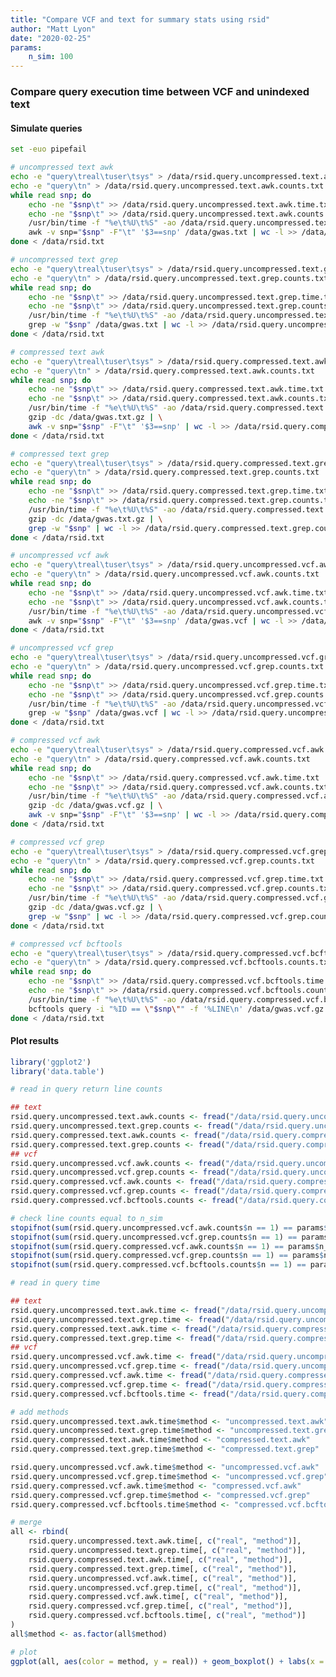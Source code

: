 ```yaml
---
title: "Compare VCF and text for summary stats using rsid"
author: "Matt Lyon"
date: "2020-02-25"
params:
    n_sim: 100
---
```


### Compare query execution time between VCF and unindexed text

#### Simulate queries

```bash
set -euo pipefail

# uncompressed text awk
echo -e "query\treal\tuser\tsys" > /data/rsid.query.uncompressed.text.awk.time.txt
echo -e "query\tn" > /data/rsid.query.uncompressed.text.awk.counts.txt
while read snp; do
    echo -ne "$snp\t" >> /data/rsid.query.uncompressed.text.awk.time.txt
    echo -ne "$snp\t" >> /data/rsid.query.uncompressed.text.awk.counts.txt
    /usr/bin/time -f "%e\t%U\t%S" -ao /data/rsid.query.uncompressed.text.awk.time.txt \
    awk -v snp="$snp" -F"\t" '$3==snp' /data/gwas.txt | wc -l >> /data/rsid.query.uncompressed.text.awk.counts.txt
done < /data/rsid.txt

# uncompressed text grep
echo -e "query\treal\tuser\tsys" > /data/rsid.query.uncompressed.text.grep.time.txt
echo -e "query\tn" > /data/rsid.query.uncompressed.text.grep.counts.txt
while read snp; do
    echo -ne "$snp\t" >> /data/rsid.query.uncompressed.text.grep.time.txt
    echo -ne "$snp\t" >> /data/rsid.query.uncompressed.text.grep.counts.txt
    /usr/bin/time -f "%e\t%U\t%S" -ao /data/rsid.query.uncompressed.text.grep.time.txt \
    grep -w "$snp" /data/gwas.txt | wc -l >> /data/rsid.query.uncompressed.text.grep.counts.txt
done < /data/rsid.txt

# compressed text awk
echo -e "query\treal\tuser\tsys" > /data/rsid.query.compressed.text.awk.time.txt
echo -e "query\tn" > /data/rsid.query.compressed.text.awk.counts.txt
while read snp; do
    echo -ne "$snp\t" >> /data/rsid.query.compressed.text.awk.time.txt
    echo -ne "$snp\t" >> /data/rsid.query.compressed.text.awk.counts.txt
    /usr/bin/time -f "%e\t%U\t%S" -ao /data/rsid.query.compressed.text.awk.time.txt \
    gzip -dc /data/gwas.txt.gz | \
    awk -v snp="$snp" -F"\t" '$3==snp' | wc -l >> /data/rsid.query.compressed.text.awk.counts.txt
done < /data/rsid.txt

# compressed text grep
echo -e "query\treal\tuser\tsys" > /data/rsid.query.compressed.text.grep.time.txt
echo -e "query\tn" > /data/rsid.query.compressed.text.grep.counts.txt
while read snp; do
    echo -ne "$snp\t" >> /data/rsid.query.compressed.text.grep.time.txt
    echo -ne "$snp\t" >> /data/rsid.query.compressed.text.grep.counts.txt
    /usr/bin/time -f "%e\t%U\t%S" -ao /data/rsid.query.compressed.text.grep.time.txt \
    gzip -dc /data/gwas.txt.gz | \
    grep -w "$snp" | wc -l >> /data/rsid.query.compressed.text.grep.counts.txt
done < /data/rsid.txt

# uncompressed vcf awk
echo -e "query\treal\tuser\tsys" > /data/rsid.query.uncompressed.vcf.awk.time.txt
echo -e "query\tn" > /data/rsid.query.uncompressed.vcf.awk.counts.txt
while read snp; do
    echo -ne "$snp\t" >> /data/rsid.query.uncompressed.vcf.awk.time.txt
    echo -ne "$snp\t" >> /data/rsid.query.uncompressed.vcf.awk.counts.txt
    /usr/bin/time -f "%e\t%U\t%S" -ao /data/rsid.query.uncompressed.vcf.awk.time.txt \
    awk -v snp="$snp" -F"\t" '$3==snp' /data/gwas.vcf | wc -l >> /data/rsid.query.uncompressed.vcf.awk.counts.txt
done < /data/rsid.txt

# uncompressed vcf grep
echo -e "query\treal\tuser\tsys" > /data/rsid.query.uncompressed.vcf.grep.time.txt
echo -e "query\tn" > /data/rsid.query.uncompressed.vcf.grep.counts.txt
while read snp; do
    echo -ne "$snp\t" >> /data/rsid.query.uncompressed.vcf.grep.time.txt
    echo -ne "$snp\t" >> /data/rsid.query.uncompressed.vcf.grep.counts.txt
    /usr/bin/time -f "%e\t%U\t%S" -ao /data/rsid.query.uncompressed.vcf.grep.time.txt \
    grep -w "$snp" /data/gwas.vcf | wc -l >> /data/rsid.query.uncompressed.vcf.grep.counts.txt
done < /data/rsid.txt

# compressed vcf awk
echo -e "query\treal\tuser\tsys" > /data/rsid.query.compressed.vcf.awk.time.txt
echo -e "query\tn" > /data/rsid.query.compressed.vcf.awk.counts.txt
while read snp; do
    echo -ne "$snp\t" >> /data/rsid.query.compressed.vcf.awk.time.txt
    echo -ne "$snp\t" >> /data/rsid.query.compressed.vcf.awk.counts.txt
    /usr/bin/time -f "%e\t%U\t%S" -ao /data/rsid.query.compressed.vcf.awk.time.txt \
    gzip -dc /data/gwas.vcf.gz | \
    awk -v snp="$snp" -F"\t" '$3==snp' | wc -l >> /data/rsid.query.compressed.vcf.awk.counts.txt
done < /data/rsid.txt

# compressed vcf grep
echo -e "query\treal\tuser\tsys" > /data/rsid.query.compressed.vcf.grep.time.txt
echo -e "query\tn" > /data/rsid.query.compressed.vcf.grep.counts.txt
while read snp; do
    echo -ne "$snp\t" >> /data/rsid.query.compressed.vcf.grep.time.txt
    echo -ne "$snp\t" >> /data/rsid.query.compressed.vcf.grep.counts.txt
    /usr/bin/time -f "%e\t%U\t%S" -ao /data/rsid.query.compressed.vcf.grep.time.txt \
    gzip -dc /data/gwas.vcf.gz | \
    grep -w "$snp" | wc -l >> /data/rsid.query.compressed.vcf.grep.counts.txt
done < /data/rsid.txt

# compressed vcf bcftools
echo -e "query\treal\tuser\tsys" > /data/rsid.query.compressed.vcf.bcftools.time.txt
echo -e "query\tn" > /data/rsid.query.compressed.vcf.bcftools.counts.txt
while read snp; do
    echo -ne "$snp\t" >> /data/rsid.query.compressed.vcf.bcftools.time.txt
    echo -ne "$snp\t" >> /data/rsid.query.compressed.vcf.bcftools.counts.txt
    /usr/bin/time -f "%e\t%U\t%S" -ao /data/rsid.query.compressed.vcf.bcftools.time.txt \
    bcftools query -i "%ID == \"$snp\"" -f '%LINE\n' /data/gwas.vcf.gz | wc -l >> /data/rsid.query.compressed.vcf.bcftools.counts.txt
done < /data/rsid.txt
```

#### Plot results

```r
library('ggplot2')
library('data.table')

# read in query return line counts

## text
rsid.query.uncompressed.text.awk.counts <- fread("/data/rsid.query.uncompressed.text.awk.counts.txt")
rsid.query.uncompressed.text.grep.counts <- fread("/data/rsid.query.uncompressed.text.grep.counts.txt")
rsid.query.compressed.text.awk.counts <- fread("/data/rsid.query.compressed.text.awk.counts.txt")
rsid.query.compressed.text.grep.counts <- fread("/data/rsid.query.compressed.text.grep.counts.txt")
## vcf
rsid.query.uncompressed.vcf.awk.counts <- fread("/data/rsid.query.uncompressed.vcf.awk.counts.txt")
rsid.query.uncompressed.vcf.grep.counts <- fread("/data/rsid.query.uncompressed.vcf.grep.counts.txt")
rsid.query.compressed.vcf.awk.counts <- fread("/data/rsid.query.compressed.vcf.awk.counts.txt")
rsid.query.compressed.vcf.grep.counts <- fread("/data/rsid.query.compressed.vcf.grep.counts.txt")
rsid.query.compressed.vcf.bcftools.counts <- fread("/data/rsid.query.compressed.vcf.bcftools.counts.txt")

# check line counts equal to n_sim
stopifnot(sum(rsid.query.uncompressed.vcf.awk.counts$n == 1) == params$n_sim)
stopifnot(sum(rsid.query.uncompressed.vcf.grep.counts$n == 1) == params$n_sim)
stopifnot(sum(rsid.query.compressed.vcf.awk.counts$n == 1) == params$n_sim)
stopifnot(sum(rsid.query.compressed.vcf.grep.counts$n == 1) == params$n_sim)
stopifnot(sum(rsid.query.compressed.vcf.bcftools.counts$n == 1) == params$n_sim)

# read in query time

## text
rsid.query.uncompressed.text.awk.time <- fread("/data/rsid.query.uncompressed.text.awk.time.txt")
rsid.query.uncompressed.text.grep.time <- fread("/data/rsid.query.uncompressed.text.grep.time.txt")
rsid.query.compressed.text.awk.time <- fread("/data/rsid.query.compressed.text.awk.time.txt")
rsid.query.compressed.text.grep.time <- fread("/data/rsid.query.compressed.text.grep.time.txt")
## vcf
rsid.query.uncompressed.vcf.awk.time <- fread("/data/rsid.query.uncompressed.vcf.awk.time.txt")
rsid.query.uncompressed.vcf.grep.time <- fread("/data/rsid.query.uncompressed.vcf.grep.time.txt")
rsid.query.compressed.vcf.awk.time <- fread("/data/rsid.query.compressed.vcf.awk.time.txt")
rsid.query.compressed.vcf.grep.time <- fread("/data/rsid.query.compressed.vcf.grep.time.txt")
rsid.query.compressed.vcf.bcftools.time <- fread("/data/rsid.query.compressed.vcf.bcftools.time.txt")

# add methods
rsid.query.uncompressed.text.awk.time$method <- "uncompressed.text.awk"
rsid.query.uncompressed.text.grep.time$method <- "uncompressed.text.grep"
rsid.query.compressed.text.awk.time$method <- "compressed.text.awk"
rsid.query.compressed.text.grep.time$method <- "compressed.text.grep"

rsid.query.uncompressed.vcf.awk.time$method <- "uncompressed.vcf.awk"
rsid.query.uncompressed.vcf.grep.time$method <- "uncompressed.vcf.grep"
rsid.query.compressed.vcf.awk.time$method <- "compressed.vcf.awk"
rsid.query.compressed.vcf.grep.time$method <- "compressed.vcf.grep"
rsid.query.compressed.vcf.bcftools.time$method <- "compressed.vcf.bcftools"

# merge
all <- rbind(
    rsid.query.uncompressed.text.awk.time[, c("real", "method")],
    rsid.query.uncompressed.text.grep.time[, c("real", "method")],
    rsid.query.compressed.text.awk.time[, c("real", "method")],
    rsid.query.compressed.text.grep.time[, c("real", "method")],
    rsid.query.uncompressed.vcf.awk.time[, c("real", "method")],
    rsid.query.uncompressed.vcf.grep.time[, c("real", "method")],
    rsid.query.compressed.vcf.awk.time[, c("real", "method")],
    rsid.query.compressed.vcf.grep.time[, c("real", "method")],
    rsid.query.compressed.vcf.bcftools.time[, c("real", "method")]
)
all$method <- as.factor(all$method)

# plot
ggplot(all, aes(color = method, y = real)) + geom_boxplot() + labs(x = "Method", y = "Execution time (sec)") + theme(axis.text.x=element_blank()) + theme(legend.title=element_blank()) + ggtitle("Query time using dbsnp identifier")
```